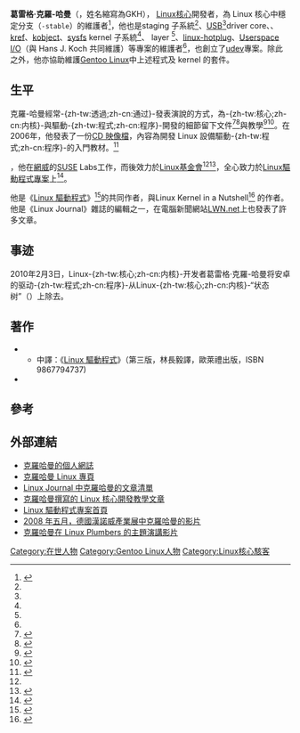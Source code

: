 {{NoteTA|G1=IT}}
{{Infobox person
| image       = Greg-Kroah-Hartman.jpeg
| image_size  =
| caption     = 葛雷格·克羅-哈曼，攝於紐倫堡的 SUSE 辦公室
| birth_name  =
| birth_date  =
| birth_place =
| death_date  =
| death_place =
| death_cause =
| resting_place =
| resting_place_coordinates =
| residence   = [[美國|美國]]
| nationality =
| other_names = GregKH
| known_for   =
| education   =
| employer    = [[Linux基金會|Linux基金會]]<ref name="LiFo">{{cite web|url=http://www.linuxfoundation.org/news-media/announcements/2012/01/leading-kernel-maintainer-greg-kroah-hartman-joins-linux-foundation|title=Leading Kernel Maintainer Greg Kroah-Hartman Joins The Linux Foundation|publisher=Linux Foundation|date=2012-01-31|accessdate=2012-02-02|deadurl=yes|archiveurl=https://web.archive.org/web/20120204120900/http://www.linuxfoundation.org/news-media/announcements/2012/01/leading-kernel-maintainer-greg-kroah-hartman-joins-linux-foundation|archivedate=2012-02-04}}</ref>
| occupation  = [[程式設計師|程式設計師]]
| title       =
| salary      =
| networth    =
| height      =
| weight      =
| term        =
| predecessor =
| successor   =
| party       =
| boards      =
| religion    =
| spouse      =
| partner     =
| children    =
| parents     =
| relatives   =
| signature   =
| website     = {{URL|http://www.kroah.com/}}
| footnotes   =
}}
'''葛雷格·克羅-哈曼'''（{{lang-en|Greg Kroah-Hartman}}，姓名縮寫為GKH）， [[Linux核心|Linux核心]]開發者，{{As of|2013|04|alt=目前}}為 Linux 核心中穩定分支（<code>-stable</code>）的維護者<ref name="MAINTAINERS">{{cite web|url=http://git.kernel.org/?p=linux/kernel/git/torvalds/linux-2.6.git;a=blob;f=MAINTAINERS|title=Linux kernel Maintainers file|publisher=git.kernel.org|date=|accessdate=2013-04-14}}{{dead link|date=2018年1月 |bot=InternetArchiveBot |fix-attempted=yes }}</ref>，他也是staging 子系統<ref name="MAINTAINERS" />、[[Universal_Serial_Bus|USB]]<ref name="MAINTAINERS" />driver core、{{tsl|en|Debugfs (Linux kernel)||debugfs}}、[[kref|kref]]、[[kobject|kobject]]、[[sysfs|sysfs]] kernel 子系統<ref name="MAINTAINERS" />、 {{tsl|en|tty (Unix)||TTY}} layer <ref name="MAINTAINERS" />、[[linux-hotplug|linux-hotplug]]、[[使用者空間|Userspace]] [[I/O|I/O]]（與 Hans J. Koch 共同維護）等專案的維護者<ref name="MAINTAINERS" />，也創立了[[udev|udev]]專案。除此之外，他亦協助維護[[Gentoo_Linux|Gentoo Linux]]中上述程式及 kernel 的套件。

== 生平 ==

克羅-哈曼經常-{zh-tw:透過;zh-cn:通过}-發表演說的方式，為-{zh-tw:核心;zh-cn:内核}-與驅動-{zh-tw:程式;zh-cn:程序}-開發的細節留下文件<ref>{{cite web |author=Greg Kroah-Hartman |url=http://www.kroah.com/log/linux/ols_2006_keynote.html |title=Linux Symposium: Keynote by Greg Kroah-Hartman, myths, lies, and truths about Linux kernel development |publisher=Kroah.com |date=2006-07-23 |accessdate=2009-06-20 |archive-date=2018-10-16 |archive-url=https://web.archive.org/web/20181016210423/http://www.kroah.com/log/linux/ols_2006_keynote.html |dead-url=yes }}</ref><ref>{{cite web |url=http://conferences.oreillynet.com/cs/os2006/view/e_sess/8387 |title=O'reilly Net: Current State of the Linux Kernel |publisher=Conferences.oreillynet.com |date= |accessdate=2009-06-20 |archive-date=2009-07-10 |archive-url=https://web.archive.org/web/20090710134749/http://conferences.oreillynet.com/cs/os2006/view/e_sess/8387 |dead-url=no }}</ref>與教學<ref>{{cite web |url=http://conferences.oreillynet.com/cs/os2006/view/e_sess/8388 |title=O'Reilly Net: Write A Real, Working Linux Driver |publisher=Conferences.oreillynet.com |date= |accessdate=2009-06-20 |archive-date=2009-07-10 |archive-url=https://web.archive.org/web/20090710134756/http://conferences.oreillynet.com/cs/os2006/view/e_sess/8388 |dead-url=no }}</ref><ref>{{Cite web |url=http://elinux.org/images/4/46/Celf_2006_tutorial.pdf |title=Linux Symposium: Write a real, working Linux driver tutorial |accessdate=2013-04-23 |archive-date=2016-11-07 |archive-url=https://web.archive.org/web/20161107130900/http://www.elinux.org/images/4/46/Celf_2006_tutorial.pdf |dead-url=yes }}</ref>。在2006年，他發表了一份[[:en:CD_image|CD 映像檔]]，內容為開發 Linux 設備驅動-{zh-tw:程式;zh-cn:程序}-的入門教材。<ref>{{cite web |url=http://ftp.be.debian.org/pub/linux/kernel/people/gregkh/ddk/ |title=Linux DDK |publisher=Debian.org |date=2006-05-24 |accessdate=2012-04-05 |archive-date=2017-11-09 |archive-url=https://web.archive.org/web/20171109145224/http://ftp.be.debian.org/pub/linux/kernel/people/gregkh/ddk/ |dead-url=no }}</ref>

{{as of|2012|02|01|alt=在2012年2月1日以前}}，他在[[網威|網威]]的[[SUSE_Linux_distributions|SUSE]] Labs工作，而後效力於[[Linux基金會|Linux基金會]]<ref name="LiFo" /><ref>{{cite web | url=http://www.kroah.com/log/linux/what_greg_does.html | title=What Greg Does | last=KH | first=Greg | date=2012-02-20 | accessdate=2013-04-14 | archive-date=2018-03-24 | archive-url=https://web.archive.org/web/20180324055643/http://www.kroah.com/log/linux/what_greg_does.html | dead-url=yes }}</ref>，全心致力於[[Linux驅動程式專案|Linux驅動程式專案]]上<ref>{{cite web |author=Greg Kroah-Hartman |url=http://www.kroah.com/log/linux/linux_driver_project_kickoff.html |title=Linux Driver Project Kickoff |publisher=Kroah.com |date=2007-09-27 |accessdate=2009-06-20 |archive-date=2018-04-04 |archive-url=https://web.archive.org/web/20180404183135/http://www.kroah.com/log/linux/linux_driver_project_kickoff.html |dead-url=yes }}</ref>。

他是《[[Linux_驅動程式|Linux 驅動程式]]》<ref>{{cite web|url=http://www.oreilly.com/catalog/linuxdrive3 |title=O'reilly: Linux Device Drivers, Third Edition |publisher=Oreilly.com |date= |accessdate=2009-06-20}}</ref>的共同作者，與Linux Kernel in a Nutshell<ref>{{cite web|url=http://www.oreilly.com/catalog/9780596100797/ |title=O'reilly: Linux Kernel in a Nutshell |publisher=Oreilly.com |date= |accessdate=2009-06-20}}</ref> 的作者。他是《Linux Journal》雜誌的編輯之一，在電腦新聞網站[[LWN.net|LWN.net]]上也發表了許多文章。

== 事迹 ==
2010年2月3日，Linux-{zh-tw:核心;zh-cn:内核}-开发者葛雷格·克羅-哈曼将安卓的驱动-{zh-tw:程式;zh-cn:程序}-从Linux-{zh-tw:核心;zh-cn:内核}-“状态树”（{{lang|en|staging tree}}）上除去。

== 著作 ==
* {{Cite book |author=Jonathan Corbet; Alessandro Rubini; Greg Kroah-Hartman |year=2005 |title=Linux Device Drivers |edition=3rd |publisher=O'Reilly |location=Sebastopol, CA |isbn=0-596-00590-3}}
**中譯：《[https://www.worldcat.org/title/linux-qu-dong-cheng-shi/oclc/171116733 Linux 驅動程式]》（第三版，林長毅譯，歐萊禮出版，ISBN 9867794737)
* {{Cite book |last=Kroah-Hartman |first=Greg |year=2006 |title=Linux Kernel in a Nutshell |edition=1st |publisher=O'Reilly |location=Sebastopol, CA |isbn=978-0-596-10079-7}}

== 參考 ==
{{Reflist|2}}

== 外部連結 ==
{{Commonscat|Greg Kroah-Hartman}}
* [http://www.kroah.com/log/ 克羅哈曼的個人網誌]
* [http://www.kroah.com/linux/ 克羅哈曼 Linux 專頁]
* [https://web.archive.org/web/20070902083343/http://www.linuxjournal.com/user/800887/track Linux Journal 中克羅哈曼的文章清單]
* [http://www.kroah.com/log/linux/howto.html 克羅哈曼撰寫的 Linux 核心開發教學文章]
* [https://web.archive.org/web/20180529090101/http://www.linuxdriverproject.org/ Linux 驅動程式專案首頁]
* [http://www.linux-magazin.de/news/video_greg_kroah_hartman_ueber_hardwarehersteller_und_rocket_launcher 2008 年五月，德國漢諾威產業展中克羅哈曼的影片]
* [http://video.google.com/videoplay?docid=3385088017824733336 克羅哈曼在 Linux Plumbers 的主題演講影片] {{Wayback|url=http://video.google.com/videoplay?docid=3385088017824733336 |date=20090722204806 }}

{{Linux}}

{{Authority control}}
{{DEFAULTSORT:Kroah-Hartman, Greg}}
[[Category:在世人物|Category:在世人物]]
[[Category:Gentoo_Linux人物|Category:Gentoo Linux人物]]
[[Category:Linux核心駭客|Category:Linux核心駭客]]